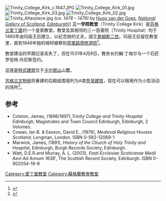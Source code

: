 [[File:Trinity_College_Kirk_c.1647.JPG|thumb]]
[[Image:Trinity_College_Kirk_01.jpg|thumb]]
[[Image:Trinity_College_Kirk_03.jpg|thumb]]
[[Image:Trinity_College_Kirk_02.jpg|thumb]]
[[Image:Trinity_Altarpiece.jpg|thumb]] ''(ca. 1478 – 1479)'' by [[Hugo_van_der_Goes|Hugo van der Goes]], ''[[National_Gallery_of_Scotland|National Gallery of Scotland]], [[Edinburgh|Edinburgh]]'']]
'''三一学院教堂'''（Trinity College Kirk）是[[苏格兰|苏格兰]][[爱丁堡|爱丁堡]]的一个皇家教堂。教堂及其相邻的三一慈善院（Trinity Hospital）均于1460年由玛丽王后建立，以纪念她的丈夫，国王[[詹姆斯二世_(苏格兰)|詹姆斯二世]]。玛丽王后留在教堂里，直到1848年她的棺材被移到[[荷里路德修道院|荷里路德修道院]]<ref>{{cite web |url=http://ads.ahds.ac.uk/catalogue/adsdata/PSAS_2002/pdf/vol_037/37_252_257.pdf |format=PDF |title=Notes on the disputed tomb of Mary of Gueldres |volume=XVII |accessdate=2017-03-01 |archive-date=2007-06-11 |archive-url=https://web.archive.org/web/20070611191513/http://ads.ahds.ac.uk/catalogue/adsdata/PSAS_2002/pdf/vol_037/37_252_257.pdf |dead-url=no }}</ref>。

教堂建设的早期记录丢失了，但在1531年4月8日，教务长约翰·丁格尔与一个石匠罗伯特·丹尼斯签约。

这座[[哥特式建筑|哥特式建筑]]位于[[卡尔顿山|卡尔顿山]]山麓。

[[苏格兰文物局|苏格兰文物局]]将重建的后殿级围墙列为A类[[登录建筑|登录建筑]]，现在可以租用作为小型活动的场所<ref>{{Cite web |url=http://www.edinburghmuseums.org.uk/Venues/Brass-Rubbings-Centre-(1) |title=存档副本 |accessdate=2017-03-01 |archive-date=2017-02-09 |archive-url=https://web.archive.org/web/20170209093642/http://www.edinburghmuseums.org.uk/Venues/Brass-Rubbings-Centre-(1) |dead-url=no }}</ref>。

==参考==
{{Reflist}}
* Colston, James, (1896/1897),''Trinity College and Trinity Hospital Edinburgh'', Magistrates and Town Council Edinburgh, Edinburgh, 2 Volumes.
* Cowan, Ian B. & Easson, David E., (1976), ''Medieval Religious Houses Scotland'', Longman, London. ISBN 0-582-12069-1
* Marwick, James, (1891), ''History of the Church of Holy Trinity and Hospital'', Edinburgh, Burgh Records Society, Edinburgh.
* Watt, D.E.R.and Murray, A. L. (2003), ''Fasti Ecclesiae Scoticanae Medii Aevi Ad Annum 1638''', The Scottish Record Society, Edinburgh. ISBN 0-902054-19-8
{{coord|55|57|10|N|3|11|10|W|region:GB|display=title}}

[[Category:愛丁堡教堂|Category:愛丁堡教堂]]
[[Category:蘇格蘭教會教堂|Category:蘇格蘭教會教堂]]